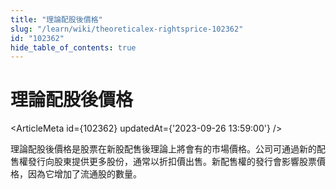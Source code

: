 ```yaml
---
title: "理論配股後價格"
slug: "/learn/wiki/theoreticalex-rightsprice-102362"
id: "102362"
hide_table_of_contents: true
---
```



# 理論配股後價格

<ArticleMeta id={102362} updatedAt={'2023-09-26 13:59:00'} />
<div className='border-solid border-b border-t-0 my-4 border-[var(--ifm-color-gray-300)]' />

理論配股後價格是股票在新股配售後理論上將會有的市場價格。公司可通過新的配售權發行向股東提供更多股份，通常以折扣價出售。新配售權的發行會影響股票價格，因為它增加了流通股的數量。
